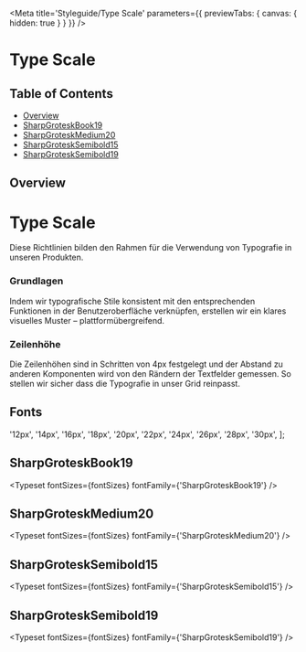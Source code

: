 
<Meta
  title='Styleguide/Type Scale'
  parameters={{ previewTabs: { canvas: { hidden: true } } }}
/>

# Type Scale

## Table of Contents

- [Overview](#overview)
- [SharpGroteskBook19](#sharpgroteskbook19)
- [SharpGroteskMedium20](#sharpgroteskmedium20)
- [SharpGroteskSemibold15](#sharpgrotesksemibold15)
- [SharpGroteskSemibold19](#sharpgrotesksemibold19)

## Overview

<div
  style={{
    color: 'white',
    backgroundColor: colors.primary['500'],
    padding: '20px 30px',
    marginLeft: -30,
    marginRight: -30,
    marginBottom: 20,
  }}
>
  <h1
    style={{
      color: 'white',
    }}
  >
    Type Scale
  </h1>
  Diese Richtlinien bilden den Rahmen für die Verwendung von Typografie in unseren
  Produkten.
</div>

<h3
  style={{
    color: colors.basic['900'],
    fontWeight: 900,
    borderBottom: 0,
    paddingBottom: 0,
  }}
>
  Grundlagen
</h3>
<p>
  Indem wir typografische Stile konsistent mit den entsprechenden Funktionen in
  der Benutzeroberfläche verknüpfen, erstellen wir ein klares visuelles Muster –
  plattformübergreifend.
</p>

<h3
  style={{
    color: colors.basic['900'],
    fontWeight: 900,
    borderBottom: 0,
    paddingBottom: 0,
  }}
>
  Zeilenhöhe
</h3>
<p>
  Die Zeilenhöhen sind in Schritten von 4px festgelegt und der Abstand zu
  anderen Komponenten wird von den Rändern der Textfelder gemessen. So stellen
  wir sicher dass die Typografie in unser Grid reinpasst.
</p>

## Fonts

  '12px',
  '14px',
  '16px',
  '18px',
  '20px',
  '22px',
  '24px',
  '26px',
  '28px',
  '30px',
];

## SharpGroteskBook19

<Typeset fontSizes={fontSizes} fontFamily={'SharpGroteskBook19'} />

## SharpGroteskMedium20

<Typeset fontSizes={fontSizes} fontFamily={'SharpGroteskMedium20'} />

## SharpGroteskSemibold15

<Typeset fontSizes={fontSizes} fontFamily={'SharpGroteskSemibold15'} />

## SharpGroteskSemibold19

<Typeset fontSizes={fontSizes} fontFamily={'SharpGroteskSemibold19'} />
